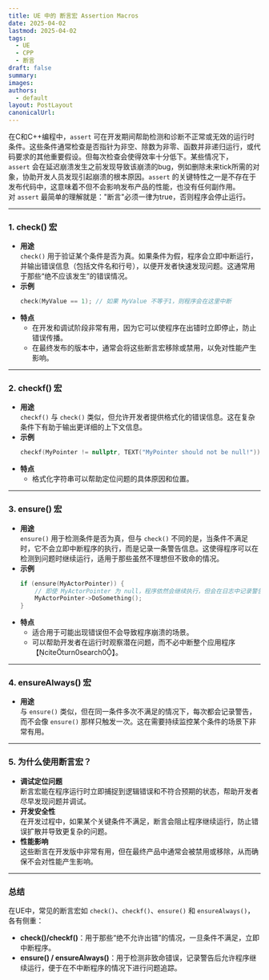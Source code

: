 ```yaml
---
title: UE 中的 断言宏 Assertion Macros
date: 2025-04-02
lastmod: 2025-04-02
tags:
  - UE
  - CPP
  - 断言
draft: false
summary:
images:
authors:
  - default
layout: PostLayout
canonicalUrl:
---
```


在C和C++编程中，`assert` 可在开发期间帮助检测和诊断不正常或无效的运行时条件。这些条件通常检查是否指针为非空、除数为非零、函数并非递归运行，或代码要求的其他重要假设。但每次检查会使得效率十分低下。某些情况下，`assert` 会在延迟崩溃发生之前发现导致该崩溃的bug，例如删除未来tick所需的对象，协助开发人员发现引起崩溃的根本原因。`assert` 的关键特性之一是不存在于发布代码中，这意味着不但不会影响发布产品的性能，也没有任何副作用。对 `assert` 最简单的理解就是："断言"必须一律为true，否则程序会停止运行。

---

### 1. check() 宏

- **用途**  
   `check()` 用于验证某个条件是否为真。如果条件为假，程序会立即中断运行，并输出错误信息（包括文件名和行号），以便开发者快速发现问题。这通常用于那些“绝不应该发生”的错误情况。
- **示例**
  ```cpp
  check(MyValue == 1); // 如果 MyValue 不等于1，则程序会在这里中断
  ```
- **特点**
  - 在开发和调试阶段非常有用，因为它可以使程序在出错时立即停止，防止错误传播。
  - 在最终发布的版本中，通常会将这些断言宏移除或禁用，以免对性能产生影响。

---

### 2. checkf() 宏

- **用途**  
   `checkf()` 与 `check()` 类似，但允许开发者提供格式化的错误信息。这在复杂条件下有助于输出更详细的上下文信息。
- **示例**
  ```cpp
  checkf(MyPointer != nullptr, TEXT("MyPointer should not be null!"));
  ```
- **特点**
  - 格式化字符串可以帮助定位问题的具体原因和位置。

---

### 3. ensure() 宏

- **用途**  
   `ensure()` 用于检测条件是否为真，但与 `check()` 不同的是，当条件不满足时，它不会立即中断程序的执行，而是记录一条警告信息。这使得程序可以在检测到问题时继续运行，适用于那些虽然不理想但不致命的情况。
- **示例**
  ```cpp
  if (ensure(MyActorPointer)) {
      // 即使 MyActorPointer 为 null，程序依然会继续执行，但会在日志中记录警告信息
      MyActorPointer->DoSomething();
  }
  ```
- **特点**
  - 适合用于可能出现错误但不会导致程序崩溃的场景。
  - 可以帮助开发者在运行时观察潜在问题，而不必中断整个应用程序【citeturn0search0】。

---

### 4. ensureAlways() 宏

- **用途**  
   与 `ensure()` 类似，但在同一条件多次不满足的情况下，每次都会记录警告，而不会像 `ensure()` 那样只触发一次。这在需要持续监控某个条件的场景下非常有用。

---

### 5. 为什么使用断言宏？

- **调试定位问题**  
   断言宏能在程序运行时立即捕捉到逻辑错误和不符合预期的状态，帮助开发者尽早发现问题并调试。
- **开发安全性**  
   在开发过程中，如果某个关键条件不满足，断言会阻止程序继续运行，防止错误扩散并导致更复杂的问题。
- **性能影响**  
   这些断言在开发版中非常有用，但在最终产品中通常会被禁用或移除，从而确保不会对性能产生影响。

---

### 总结

在UE中，常见的断言宏如 `check()`、`checkf()`、`ensure()` 和 `ensureAlways()`，各有侧重：

- **check()/checkf()**：用于那些“绝不允许出错”的情况，一旦条件不满足，立即中断程序。
- **ensure() / ensureAlways()**：用于检测非致命错误，记录警告后允许程序继续运行，便于在不中断程序的情况下进行问题追踪。
